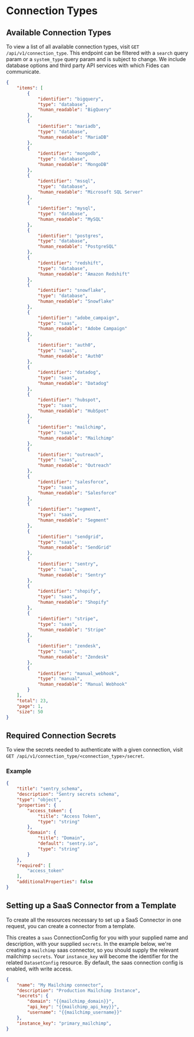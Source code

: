 # Connection Types


## Available Connection Types

To view a list of all available connection types, visit `GET /api/v1/connection_type`.
This endpoint can be filtered with a `search` query param or a `system_type` query param 
and is subject to change.  We include database options and third party API services with 
which Fides can communicate.

```json filename="GET /api/v1/connection_type"
{
    "items": [
        {
            "identifier": "bigquery",
            "type": "database",
            "human_readable": "BigQuery"
        },
        {
            "identifier": "mariadb",
            "type": "database",
            "human_readable": "MariaDB"
        },
        {
            "identifier": "mongodb",
            "type": "database",
            "human_readable": "MongoDB"
        },
        {
            "identifier": "mssql",
            "type": "database",
            "human_readable": "Microsoft SQL Server"
        },
        {
            "identifier": "mysql",
            "type": "database",
            "human_readable": "MySQL"
        },
        {
            "identifier": "postgres",
            "type": "database",
            "human_readable": "PostgreSQL"
        },
        {
            "identifier": "redshift",
            "type": "database",
            "human_readable": "Amazon Redshift"
        },
        {
            "identifier": "snowflake",
            "type": "database",
            "human_readable": "Snowflake"
        },
        {
            "identifier": "adobe_campaign",
            "type": "saas",
            "human_readable": "Adobe Campaign"
        },
        {
            "identifier": "auth0",
            "type": "saas",
            "human_readable": "Auth0"
        },
        {
            "identifier": "datadog",
            "type": "saas",
            "human_readable": "Datadog"
        },
        {
            "identifier": "hubspot",
            "type": "saas",
            "human_readable": "HubSpot"
        },
        {
            "identifier": "mailchimp",
            "type": "saas",
            "human_readable": "Mailchimp"
        },
        {
            "identifier": "outreach",
            "type": "saas",
            "human_readable": "Outreach"
        },
        {
            "identifier": "salesforce",
            "type": "saas",
            "human_readable": "Salesforce"
        },
        {
            "identifier": "segment",
            "type": "saas",
            "human_readable": "Segment"
        },
        {
            "identifier": "sendgrid",
            "type": "saas",
            "human_readable": "SendGrid"
        },
        {
            "identifier": "sentry",
            "type": "saas",
            "human_readable": "Sentry"
        },
        {
            "identifier": "shopify",
            "type": "saas",
            "human_readable": "Shopify"
        },
        {
            "identifier": "stripe",
            "type": "saas",
            "human_readable": "Stripe"
        },
        {
            "identifier": "zendesk",
            "type": "saas",
            "human_readable": "Zendesk"
        },
        {
            "identifier": "manual_webhook",
            "type": "manual",
            "human_readable": "Manual Webhook"
        }
    ],
    "total": 23,
    "page": 1,
    "size": 50
}
```

## Required Connection Secrets

To view the secrets needed to authenticate with a given connection, visit `GET /api/v1/connection_type/<connection_type>/secret`.

### Example
```json filename="GET /api/v1/connection_type/sentry/secret"
{
    "title": "sentry_schema",
    "description": "Sentry secrets schema",
    "type": "object",
    "properties": {
        "access_token": {
            "title": "Access Token",
            "type": "string"
        },
        "domain": {
            "title": "Domain",
            "default": "sentry.io",
            "type": "string"
        }
    },
    "required": [
        "access_token"
    ],
    "additionalProperties": false
}
```

## Setting up a SaaS Connector from a Template

To create all the resources necessary to set up a SaaS Connector in one request, you can create a connector from 
a template.

This creates a `saas` ConnectionConfig for you with your supplied name and description, with your supplied `secrets`.
In the example below, we're creating a `mailchimp` saas connector, so you should supply the relevant mailchimp `secrets`.
Your `instance_key` will become the identifier for the related `DatasetConfig` resource.  By default, the saas connection config
is enabled, with write access.


```json filename="POST /connection/instantiate/mailchimp"
{
    "name": "My Mailchimp connector",
    "description": "Production Mailchimp Instance",
    "secrets": {
        "domain": "{{mailchimp_domain}}",
        "api_key": "{{mailchimp_api_key}}",
        "username": "{{mailchimp_username}}"
    },
    "instance_key": "primary_mailchimp",
}
```


